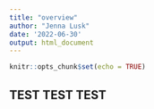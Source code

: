 ```yaml
---
title: "overview"
author: "Jenna Lusk"
date: '2022-06-30'
output: html_document
---
```


```r
knitr::opts_chunk$set(echo = TRUE)
```

## TEST TEST TEST

